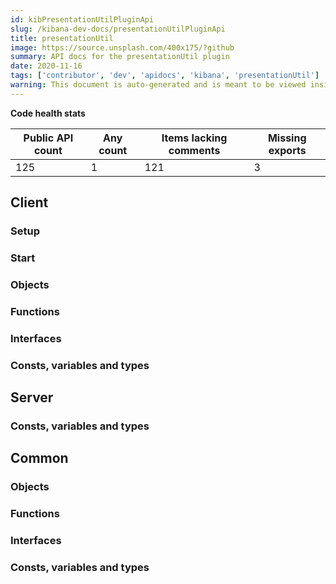 ```yaml
---
id: kibPresentationUtilPluginApi
slug: /kibana-dev-docs/presentationUtilPluginApi
title: presentationUtil
image: https://source.unsplash.com/400x175/?github
summary: API docs for the presentationUtil plugin
date: 2020-11-16
tags: ['contributor', 'dev', 'apidocs', 'kibana', 'presentationUtil']
warning: This document is auto-generated and is meant to be viewed inside our experimental, new docs system. Reach out in #docs-engineering for more info.
---
```






**Code health stats**

| Public API count  | Any count | Items lacking comments | Missing exports | 
|-------------------|-----------|------------------------|-----------------|
| 125 | 1 | 121 | 3 |

## Client

### Setup
<DocDefinitionList data={[presentationUtilObj.client.setup]}/>

### Start
<DocDefinitionList data={[presentationUtilObj.client.start]}/>

### Objects
<DocDefinitionList data={presentationUtilObj.client.objects}/>

### Functions
<DocDefinitionList data={presentationUtilObj.client.functions}/>

### Interfaces
<DocDefinitionList data={presentationUtilObj.client.interfaces}/>

### Consts, variables and types
<DocDefinitionList data={presentationUtilObj.client.misc}/>

## Server

### Consts, variables and types
<DocDefinitionList data={presentationUtilObj.server.misc}/>

## Common

### Objects
<DocDefinitionList data={presentationUtilObj.common.objects}/>

### Functions
<DocDefinitionList data={presentationUtilObj.common.functions}/>

### Interfaces
<DocDefinitionList data={presentationUtilObj.common.interfaces}/>

### Consts, variables and types
<DocDefinitionList data={presentationUtilObj.common.misc}/>

